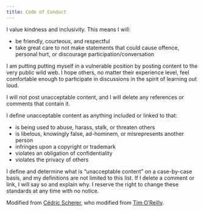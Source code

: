 ```yaml
---
title: Code of Conduct
---
```


I value kindness and inclusivity. This means I will:

-   be friendly, courteous, and respectful
-   take great care to not make statements that could cause offence, personal hurt, or discourage participation/conversation

I am putting putting myself in a vulnerable position by posting content to the very public wild web. I hope others, no matter their experience level, feel comfortable enough to participate in discussions in the spirit of learning out loud.

I will not post unacceptable content, and I will delete any references or comments that contain it.

I define unacceptable content as anything included or linked to that:  

- is being used to abuse, harass, stalk, or threaten others
- is libelous, knowingly false, ad-hominem, or misrepresents another person
- infringes upon a copyright or trademark
- violates an obligation of confidentiality
- violates the privacy of others

I define and determine what is “unacceptable content” on a case-by-case basis, and my definitions are not limited to this list. If I delete a comment or link, I will say so and explain why. I reserve the right to change these standards at any time with no notice.

Modified from [Cédric Scherer](https://www.cedricscherer.com/top/conduct/), who modified from [Tim O'Reilly](http://radar.oreilly.com/2007/04/draft-bloggers-code-of-conduct.html).